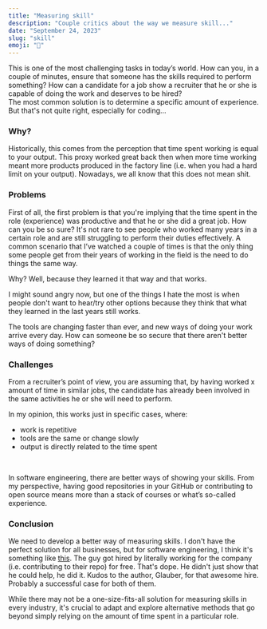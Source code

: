 ```yaml
---
title: "Measuring skill"
description: "Couple critics about the way we measure skill..."
date: "September 24, 2023"
slug: "skill"
emoji: "🎨"
---
```


This is one of the most challenging tasks in today’s world. How can you, in a couple of minutes, ensure that someone has the skills required to perform something? How can a candidate for a job show a recruiter that he or she is capable of doing the work and deserves to be hired?
<br/>
The most common solution is to determine a specific amount of experience. But that's not quite right, especially for coding…

### Why?

Historically, this comes from the perception that time spent working is equal to your output. This proxy worked great back then when more time working meant more products produced in the factory line (i.e. when you had a hard limit on your output). Nowadays, we all know that this does not mean shit. 

### Problems

First of all, the first problem is that you're implying that the time spent in the role (experience) was productive and that he or she did a great job. How can you be so sure? It's not rare to see people who worked many years in a certain role and are still struggling to perform their duties effectively. A common scenario that I’ve watched a couple of times is that the only thing some people get from their years of working in the field is the need to do things the same way. 
<br/>

Why? Well, because they learned it that way and that works.
<br/>

I might sound angry now, but one of the things I hate the most is when people don't want to hear/try other options because they think that what they learned in the last years still works. 
<br/>

The tools are changing faster than ever, and new ways of doing your work arrive every day. How can someone be so secure that there aren't better ways of doing something?

### Challenges

From a recruiter’s point of view, you are assuming that, by having worked x amount of time in similar jobs, the candidate has already been involved in the same activities he or she will need to perform. 
<br/>

In my opinion, this works just in specific cases, where:

- work is repetitive
- tools are the same or change slowly
- output is directly related to the time spent
<br/>

In software engineering, there are better ways of showing your skills. From my perspective, having good repositories in your GitHub or contributing to open source means more than a stack of courses or what’s so-called experience.

### Conclusion

We need to develop a better way of measuring skills. I don't have the perfect solution for all businesses, but for software engineering, I think it's something like [this](https://glaubercosta-11125.medium.com/career-advice-for-young-system-programmers-c7443f2d3edf). The guy got hired by literally working for the company (i.e. contributing to their repo) for free. That's dope. He didn't just show that he could help, he did it. Kudos to the author, Glauber, for that awesome hire. Probably a successful case for both of them.
<br/>

While there may not be a one-size-fits-all solution for measuring skills in every industry, it's crucial to adapt and explore alternative methods that go beyond simply relying on the amount of time spent in a particular role.